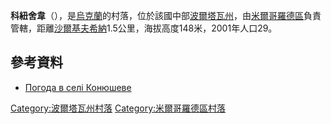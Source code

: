 {{coord|49|59|3|N|33|22|14|E|scale:100000_region:UA|display=title}}

'''科紐舍韋'''（{{lang-uk|Конюшеве}}），是[[烏克蘭|烏克蘭]]的村落，位於該國中部[[波爾塔瓦州|波爾塔瓦州]]，由[[米爾哥羅德區|米爾哥羅德區]]負責管轄，距離[[沙爾基夫希納_(米爾哥羅德區)|沙爾基夫希納]]1.5公里，海拔高度148米，2001年人口29。

==參考資料==
* [http://weather.in.ua/ua/poltavskaja/11364 Погода в селі Конюшеве]

{{DEFAULTSORT:Конюшеве}}
[[Category:波爾塔瓦州村落|Category:波爾塔瓦州村落]]
[[Category:米爾哥羅德區村落|Category:米爾哥羅德區村落]]


{{Poltava-geo-stub}}